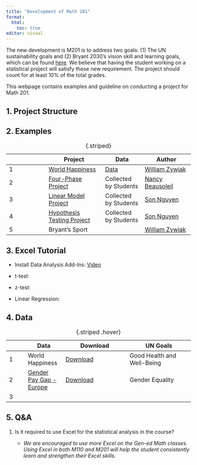 ```yaml
---
title: "Development of Math 201"
format: 
  html:
    toc: true
editor: visual
---
```


The new development is M201 is to address two goals: (1) The UN sustainability goals and (2) Bryant 2030's vision skill and learning goals, which can be found [here](gen_ed.pdf). We believe that having the student working on a statistical project will satisfy these new requirement. The project should count for at least 10% of the total grades.

This webpage contains examples and guideline on conducting a project for Math 201.

## 1. Project Structure

## 2. Examples

|     | Project                                                      | Data                                              | Author                                                                        |
|----------------|----------------------|----------------|-------------------|
| 1   | [World Happiness](happiness_M201_handout.pdf)                | [Data](world-happiness-report-2021_main_vars.xls) | [William Zywiak](https://www.bryant.edu/academics/faculty/zywiak-william)     |
| 2   | [Four-Phase Project](PROJECT%20with%204%20phases%20sp23.pdf) | Collected by Students                             | [Nancy Beausoleil](https://www.bryant.edu/academics/faculty/beausoleil-nancy) |
| 3   | [Linear Model Project](project3.html)                        | Collected by Students                             | [Son Nguyen](https://www.bryant.edu/academics/faculty/nguyen-son)             |
| 4   | [Hypothesis Testing Project](project1.html)                  | Collected by Students                             | [Son Nguyen](https://www.bryant.edu/academics/faculty/nguyen-son)             |
| 5   | Bryant's Sport                                               |                                                   | [William Zywiak](https://www.bryant.edu/academics/faculty/zywiak-william)     |
: {.striped}

## 3. Excel Tutorial

- Install Data Analysis Add-Ins: [Video](https://bryant.hosted.panopto.com/Panopto/Pages/Viewer.aspx?id=38955015-791d-4394-8f0c-b0500094adf2)

- t-test:

- z-test:

- Linear Regression:

## 4. Data

|   | Data | Download |UN Goals|
|---|------|----------|----------|
| 1 | World Happiness     |[Download](world-happiness-report-2021_main_vars.xls)           | Good Health and Well-Being|
| 2 | [Gender Pay Gap - Europe](https://www.kaggle.com/datasets/gianinamariapetrascu/gender-pay-gap-europe-2010-2021)      | [Download](data/pay_gap_Europe.xlsx)         |Gender Equality|
| 3 |      |          ||
: {.striped .hover}


## 5. Q&A

1.  Is it required to use Excel for the statistical analysis in the course?

    -   *We are encouraged to use more Excel on the Gen-ed Math classes. Using Excel in both M110 and M201 will help the student consistently learn and strengthen their Excel skills.*
